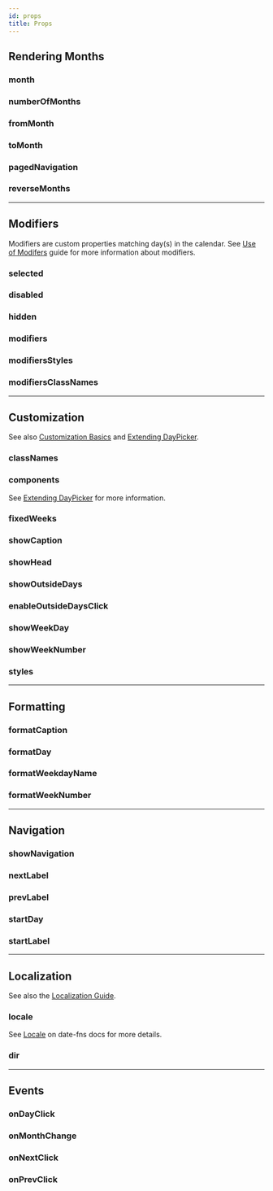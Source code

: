 ```yaml
---
id: props
title: Props
---
```



## Rendering Months

### month

<PropDetails name="month" />

### numberOfMonths

<PropDetails name="numberOfMonths" />

### fromMonth

<PropDetails name="fromMonth" />

### toMonth

<PropDetails name="toMonth" />

### pagedNavigation

<PropDetails name="pagedNavigation" />

### reverseMonths

<PropDetails name="reverseMonths" />

---

## Modifiers

Modifiers are custom properties matching day(s) in the calendar. See [Use of Modifers](./modifiers) guide for more information about modifiers.

### selected

<PropDetails name="selected" />

### disabled

<PropDetails name="disabled" />

### hidden

<PropDetails name="hidden" />

### modifiers

<PropDetails name="modifiers" />

### modifiersStyles

<PropDetails name="modifiersStyles" />

### modifiersClassNames

<PropDetails name="modifiersClassNames" />

---

## Customization

See also [Customization Basics](./customization) and [Extending DayPicker](./extending).

### classNames

<PropDetails name="classNames" />

### components

<PropDetails name="components" />

See [Extending DayPicker](./extending) for more information.

### fixedWeeks

<PropDetails name="fixedWeeks" />

### showCaption

<PropDetails name="showCaption" />

### showHead

<PropDetails name="showHead" />

### showOutsideDays

<PropDetails name="showOutsideDays" />

### enableOutsideDaysClick

<PropDetails name="enableOutsideDaysClick" />

### showWeekDay

<PropDetails name="showWeekDay" />

### showWeekNumber

<PropDetails name="showWeekNumber" />

### styles

<PropDetails name="styles" />

---

## Formatting

### formatCaption

<PropDetails name="formatCaption" />

### formatDay

<PropDetails name="formatDay" />

### formatWeekdayName

<PropDetails name="formatWeekdayName" />

### formatWeekNumber

<PropDetails name="formatWeekNumber" />

---

## Navigation

### showNavigation

<PropDetails name="showNavigation" />

### nextLabel

<PropDetails name="nextLabel" />

### prevLabel

<PropDetails name="prevLabel" />

### startDay

<PropDetails name="startDay" />

### startLabel

<PropDetails name="startLabel" />

---

## Localization

See also the [Localization Guide](./localization).

### locale

<PropDetails name="locale" />

See [Locale](https://date-fns.org/docs/Locale) on date-fns docs for more details.

### dir

<PropDetails name="dir" />

---

## Events

### onDayClick

<PropDetails name="onDayClick" />

### onMonthChange

<PropDetails name="onMonthChange" />

### onNextClick

<PropDetails name="onNextClick" />

### onPrevClick

<PropDetails name="onPrevClick" />
